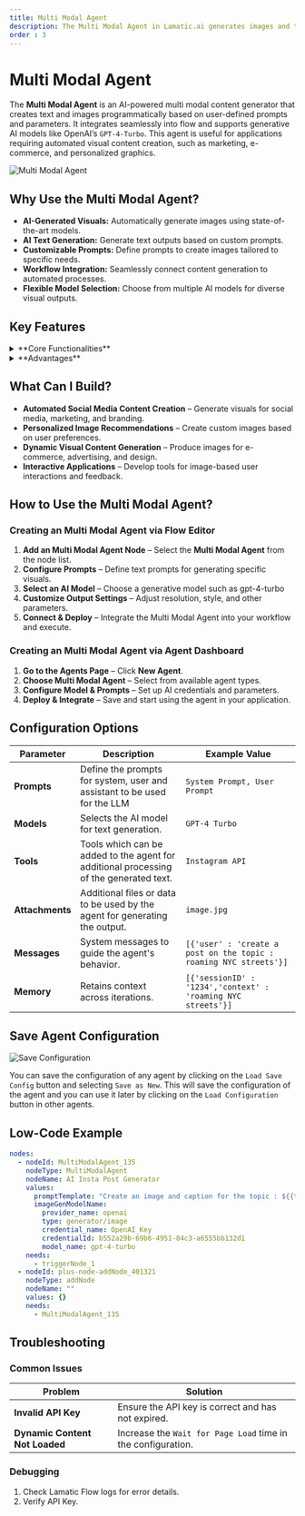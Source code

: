 ```yaml
---
title: Multi Modal Agent
description: The Multi Modal Agent in Lamatic.ai generates images and text content programmatically using AI models like GPT-4-Turbo.
order : 3
---
```


# **Multi Modal Agent**

The **Multi Modal Agent** is an AI-powered multi modal content generator that creates text and images programmatically based on user-defined prompts and parameters. 
It integrates seamlessly into flow and supports generative AI models like OpenAI’s `GPT-4-Turbo`. This agent is useful for applications requiring automated visual content creation, such as marketing, e-commerce, and personalized graphics.

![Multi Modal Agent](./img/multi-modal-agent.webp)


## **Why Use the Multi Modal Agent?**

- **AI-Generated Visuals:** Automatically generate images using state-of-the-art models.  
- **AI Text Generation:** Generate text outputs based on custom prompts.
- **Customizable Prompts:** Define prompts to create images tailored to specific needs.  
- **Workflow Integration:** Seamlessly connect content generation to automated processes.  
- **Flexible Model Selection:** Choose from multiple AI models for diverse visual outputs.  


## **Key Features**

<details>
<summary>**Core Functionalities**</summary>

1. **AI-Powered Image Generation** – Generate images based on custom prompts.  
2. **Customizable Prompt Templates** – Define input instructions to control image style and content.  
3. **Generative Model Selection** – Select the AI model and configure API credentials.  
4. **Scalability** – Automate multi modal content creation within flow for efficiency.  

</details>

<details>
<summary>**Advantages**</summary>

1. **Flexibility** – Supports multiple AI models, enabling a wide range of visual styles.  
2. **User-Friendly Design** – Intuitive interface for prompt customization and model selection.  
3. **Time-Saving Automation** – Generate images on demand without manual intervention.  
4. **Enhanced Creativity** – Explore unique visual outputs for various applications.  

</details>


## **What Can I Build?**

- **Automated Social Media Content Creation** – Generate visuals for social media, marketing, and branding.
- **Personalized Image Recommendations** – Create custom images based on user preferences.
- **Dynamic Visual Content Generation** – Produce images for e-commerce, advertising, and design.
- **Interactive Applications** – Develop tools for image-based user interactions and feedback.


## **How to Use the Multi Modal Agent?**

### **Creating an Multi Modal Agent via Flow Editor**
1. **Add an Multi Modal Agent Node** – Select the **Multi Modal Agent** from the node list.  
2. **Configure Prompts** – Define text prompts for generating specific visuals.  
3. **Select an AI Model** – Choose a generative model such as gpt-4-turbo
4. **Customize Output Settings** – Adjust resolution, style, and other parameters.  
5. **Connect & Deploy** – Integrate the Multi Modal Agent into your workflow and execute.  

### **Creating an Multi Modal Agent via Agent Dashboard**
1. **Go to the Agents Page** – Click **New Agent**.  
2. **Choose Multi Modal Agent** – Select from available agent types.  
3. **Configure Model & Prompts** – Set up AI credentials and parameters.  
4. **Deploy & Integrate** – Save and start using the agent in your application.  


## **Configuration Options**

| **Parameter**             | **Description**                                                                                                | **Example Value** |
|---------------------------|----------------------------------------------------------------------------------------------------------------|-------------------------------|
| **Prompts**               | Define the prompts for system, user and assistant to be used for the LLM                                        | `System Prompt, User Prompt` | 
| **Models**                | Selects the AI model for text generation.                                                                       | `GPT-4 Turbo` |
| **Tools**                 | Tools which can be added to the agent for additional processing of the generated text.                         | `Instagram API` |
| **Attachments**           | Additional files or data to be used by the agent for generating the output.                                    | `image.jpg` |            
| **Messages**              | System messages to guide the agent's behavior.                                                                 | `[{'user' : 'create a post on the topic : roaming NYC streets'}]` |
| **Memory**                | Retains context across iterations.                                                                             | `[{'sessionID' : '1234','context' : 'roaming NYC streets'}]` |

## Save Agent Configuration

![Save Configuration](./img/save-multi-nodal-agent-config.webp)

You can save the configuration of any agent by clicking on the `Load Save Config` button and selecting `Save as New`. 
This will save the configuration of the agent and you can use it later by clicking on the `Load Configuration` button in other agents.


## **Low-Code Example**

```yaml
nodes:
  - nodeId: MultiModalAgent_135
    nodeType: MultiModalAgent
    nodeName: AI Insta Post Generator
    values:
      promptTemplate: "Create an image and caption for the topic : ${{triggerNode_1.output.topic}}"
      imageGenModelName:
        provider_name: openai
        type: generator/image
        credential_name: OpenAI_Key
        credentialId: b552a29b-69b6-4951-84c3-a6555bb132d1
        model_name: gpt-4-turbo
    needs:
      - triggerNode_1
  - nodeId: plus-node-addNode_401321
    nodeType: addNode
    nodeName: ""
    values: {}
    needs:
      - MultiModalAgent_135
```

## Troubleshooting

### Common Issues

| **Problem**                    | **Solution**                                                 |
| ------------------------------ | ------------------------------------------------------------ |
| **Invalid API Key**            | Ensure the API key is correct and has not expired.           |
| **Dynamic Content Not Loaded** | Increase the `Wait for Page Load` time in the configuration. |

### Debugging

1. Check Lamatic Flow logs for error details.
1. Verify API Key.